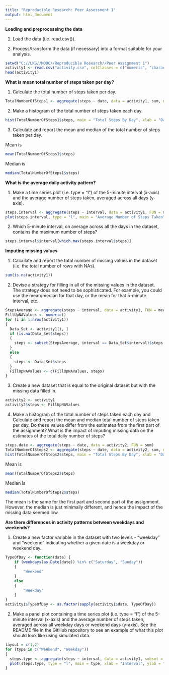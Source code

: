 ```yaml
---
title: "Reproducible Research: Peer Assessment 1"
output: html_document
---
```


**Loading and preprocessing the data**


1.  Load the data (i.e. read.csv()).


2.  Process/transform the data (if necessary) into a format suitable for your analysis.

```r
setwd("C://LKG//MOOC//Reproducible Research//Peer Assignment 1")
activity1 <- read.csv("activity.csv", colClasses = c("numeric", "character", "numeric"))
head(activity1)
```

**What is mean total number of steps taken per day?**


1.  Calculate the total number of steps taken per day.
```r
TotalNumberOfSteps1 <- aggregate(steps ~ date, data = activity1, sum, na.rm = TRUE)
```
2.  Make a histogram of the total number of steps taken each day.
```r
hist(TotalNumberOfSteps1$steps, main = "Total Steps By Day", xlab = "Day", col = "red")
```


3.  Calculate and report the mean and median of the total number of steps taken per day.

Mean is
```r
mean(TotalNumberOfSteps1$steps)
```
Median is
```r
median(TotalNumberOfSteps1$steps)
```

**What is the average daily activity pattern?**


1.  Make a time series plot (i.e. type = "l") of the 5-minute interval (x-axis) and the average number of steps taken, averaged across all days (y-axis).
```r
steps.interval <- aggregate(steps ~ interval, data = activity1, FUN = mean)
plot(steps.interval, type = "l", main = "Average Number of Steps Taken", xlab = "5-Minute Interval", ylab = "Average Number of Steps Taken, Averaged Across All Days", col = "blue")
```


2.  Which 5-minute interval, on average across all the days in the dataset, contains the maximum number of steps?
```r
steps.interval$interval[which.max(steps.interval$steps)]
```

**Imputing missing values**


1.  Calculate and report the total number of missing values in the dataset (i.e. the total number of rows with NAs).
```r
sum(is.na(activity1))
```
2.  Devise a strategy for filling in all of the missing values in the dataset. The strategy does not need to be sophisticated. For example, you could use the mean/median for that day, or the mean for that 5-minute interval, etc.
```r
StepsAverage <- aggregate(steps ~ interval, data = activity1, FUN = mean)
FillUpNAValues <- numeric()
for (i in 1:nrow(activity1))
{
  Data_Set <- activity1[i, ]
  if (is.na(Data_Set$steps))
  {
    steps <- subset(StepsAverage, interval == Data_Set$interval)$steps
  }
  else
  {
    steps <- Data_Set$steps
  }
  FillUpNAValues <- c(FillUpNAValues, steps)
}
```
3.  Create a new dataset that is equal to the original dataset but with the missing data filled in.
```r
activity2 <- activity1
activity2$steps <- FillUpNAValues
```
4.  Make a histogram of the total number of steps taken each day and Calculate and report the mean and median total number of steps taken per day. Do these values differ from the estimates from the first part of the assignment? What is the impact of imputing missing data on the estimates of the total daily number of steps?
```r
steps.date <- aggregate(steps ~ date, data = activity2, FUN = sum)
TotalNumberOfSteps2 <- aggregate(steps ~ date, data = activity2, sum, na.rm = TRUE)
hist(TotalNumberOfSteps2$steps, main = "Total Steps By Day", xlab = "Day", col = "red")
```


Mean is
```r
mean(TotalNumberOfSteps2$steps)
```
Median is
```r
median(TotalNumberOfSteps2$steps)
```
The mean is the same for the first part and second part of the assignment.
However, the median is just minimally different, and hence the impact of the missing data seemed low.

**Are there differences in activity patterns between weekdays and weekends?**


1.  Create a new factor variable in the dataset with two levels - "weekday" and "weekend" indicating whether a given date is a weekday or weekend day.
```r
TypeOfDay <- function(date) {
    if (weekdays(as.Date(date)) %in% c("Saturday", "Sunday"))
    {
        "Weekend"
    }
    else
    {
        "Weekday"
    }
}
activity1$TypeOfDay <- as.factor(sapply(activity1$date, TypeOfDay))
```
2.  Make a panel plot containing a time series plot (i.e. type = "l") of the 5-minute interval (x-axis) and the average number of steps taken, averaged across all weekday days or weekend days (y-axis). See the README file in the GitHub repository to see an example of what this plot should look like using simulated data.
```r
layout = c(1,2)
for (type in c("Weekend", "Weekday"))
{
  steps.type <- aggregate(steps ~ interval, data = activity1, subset = activity1$TypeOfDay == type, FUN = mean)
  plot(steps.type, type = "l", main = type, xlab = "Interval", ylab = "Number of Steps", col = "blue")
}
```